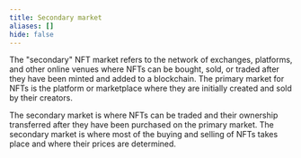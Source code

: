 ```yaml
---
title: Secondary market
aliases: []
hide: false
---
```


The "secondary" NFT market refers to the network of exchanges, platforms, and other online venues where NFTs can be bought, sold, or traded after they have been minted and added to a blockchain. The primary market for NFTs is the platform or marketplace where they are initially created and sold by their creators.



The secondary market is where NFTs can be traded and their ownership transferred after they have been purchased on the primary market. The secondary market is where most of the buying and selling of NFTs takes place and where their prices are determined.


